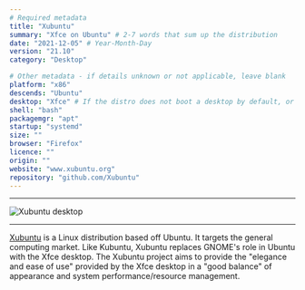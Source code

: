 ```yaml
---
# Required metadata
title: "Xubuntu"
summary: "Xfce on Ubuntu" # 2-7 words that sum up the distribution
date: "2021-12-05" # Year-Month-Day
version: "21.10"
category: "Desktop"

# Other metadata - if details unknown or not applicable, leave blank
platform: "x86"
descends: "Ubuntu"
desktop: "Xfce" # If the distro does not boot a desktop by default, or doesn't ship one, leave 'desktop' blank
shell: "bash"
packagemgr: "apt"
startup: "systemd"
size: ""
browser: "Firefox"
licence: ""
origin: ""
website: "www.xubuntu.org"
repository: "github.com/Xubuntu"
---
```


---

<Image
  src="/images/xubuntu.png"
  alt="Xubuntu desktop"
  width={250}
  height={400}
/>

---

[Xubuntu](https://www.xubuntu.org) is a Linux distribution based off Ubuntu. It targets the general computing market. Like Kubuntu, Xubuntu replaces GNOME's role in Ubuntu with the Xfce desktop. The Xubuntu project aims to provide the "elegance and ease of use" provided by the Xfce desktop in a "good balance" of appearance and system performance/resource management.
